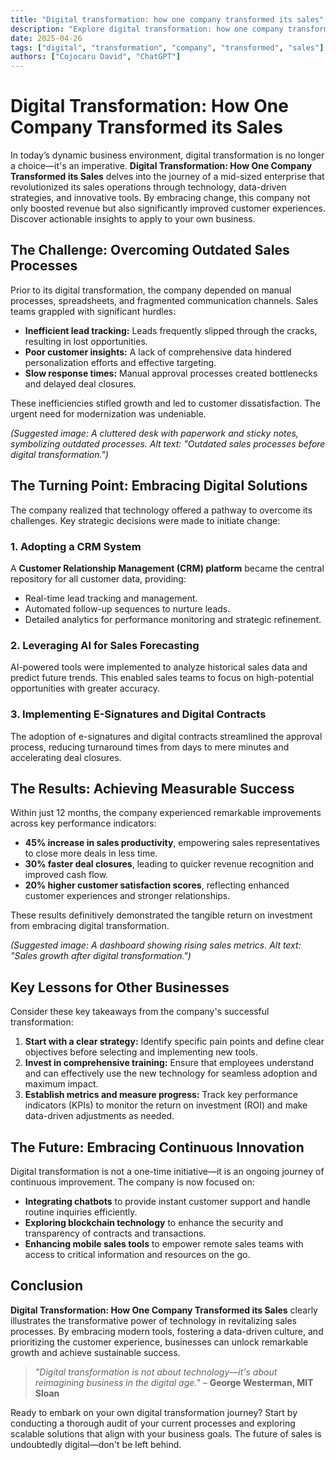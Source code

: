 ```yaml
---
title: "Digital transformation: how one company transformed its sales"
description: "Explore digital transformation: how one company transformed its sales in this detailed guide, offering insights, strategies, and practical tips to enhance your understanding and application of the topic."
date: 2025-04-26
tags: ["digital", "transformation", "company", "transformed", "sales"]
authors: ["Cojocaru David", "ChatGPT"]
---
```


# Digital Transformation: How One Company Transformed its Sales

In today’s dynamic business environment, digital transformation is no longer a choice—it's an imperative. **Digital Transformation: How One Company Transformed its Sales** delves into the journey of a mid-sized enterprise that revolutionized its sales operations through technology, data-driven strategies, and innovative tools. By embracing change, this company not only boosted revenue but also significantly improved customer experiences. Discover actionable insights to apply to your own business.

## The Challenge: Overcoming Outdated Sales Processes

Prior to its digital transformation, the company depended on manual processes, spreadsheets, and fragmented communication channels. Sales teams grappled with significant hurdles:

*   **Inefficient lead tracking:** Leads frequently slipped through the cracks, resulting in lost opportunities.
*   **Poor customer insights:** A lack of comprehensive data hindered personalization efforts and effective targeting.
*   **Slow response times:** Manual approval processes created bottlenecks and delayed deal closures.

These inefficiencies stifled growth and led to customer dissatisfaction. The urgent need for modernization was undeniable.

*(Suggested image: A cluttered desk with paperwork and sticky notes, symbolizing outdated processes. Alt text: "Outdated sales processes before digital transformation.")*

## The Turning Point: Embracing Digital Solutions

The company realized that technology offered a pathway to overcome its challenges. Key strategic decisions were made to initiate change:

### 1. Adopting a CRM System

A **Customer Relationship Management (CRM) platform** became the central repository for all customer data, providing:

*   Real-time lead tracking and management.
*   Automated follow-up sequences to nurture leads.
*   Detailed analytics for performance monitoring and strategic refinement.

### 2. Leveraging AI for Sales Forecasting

AI-powered tools were implemented to analyze historical sales data and predict future trends. This enabled sales teams to focus on high-potential opportunities with greater accuracy.

### 3. Implementing E-Signatures and Digital Contracts

The adoption of e-signatures and digital contracts streamlined the approval process, reducing turnaround times from days to mere minutes and accelerating deal closures.

## The Results: Achieving Measurable Success

Within just 12 months, the company experienced remarkable improvements across key performance indicators:

*   **45% increase in sales productivity**, empowering sales representatives to close more deals in less time.
*   **30% faster deal closures**, leading to quicker revenue recognition and improved cash flow.
*   **20% higher customer satisfaction scores**, reflecting enhanced customer experiences and stronger relationships.

These results definitively demonstrated the tangible return on investment from embracing digital transformation.

*(Suggested image: A dashboard showing rising sales metrics. Alt text: "Sales growth after digital transformation.")*

## Key Lessons for Other Businesses

Consider these key takeaways from the company's successful transformation:

1.  **Start with a clear strategy:** Identify specific pain points and define clear objectives before selecting and implementing new tools.
2.  **Invest in comprehensive training:** Ensure that employees understand and can effectively use the new technology for seamless adoption and maximum impact.
3.  **Establish metrics and measure progress:** Track key performance indicators (KPIs) to monitor the return on investment (ROI) and make data-driven adjustments as needed.

## The Future: Embracing Continuous Innovation

Digital transformation is not a one-time initiative—it is an ongoing journey of continuous improvement. The company is now focused on:

*   **Integrating chatbots** to provide instant customer support and handle routine inquiries efficiently.
*   **Exploring blockchain technology** to enhance the security and transparency of contracts and transactions.
*   **Enhancing mobile sales tools** to empower remote sales teams with access to critical information and resources on the go.

## Conclusion

**Digital Transformation: How One Company Transformed its Sales** clearly illustrates the transformative power of technology in revitalizing sales processes. By embracing modern tools, fostering a data-driven culture, and prioritizing the customer experience, businesses can unlock remarkable growth and achieve sustainable success.

> *"Digital transformation is not about technology—it's about reimagining business in the digital age."* – **George Westerman, MIT Sloan**

Ready to embark on your own digital transformation journey? Start by conducting a thorough audit of your current processes and exploring scalable solutions that align with your business goals. The future of sales is undoubtedly digital—don't be left behind.
